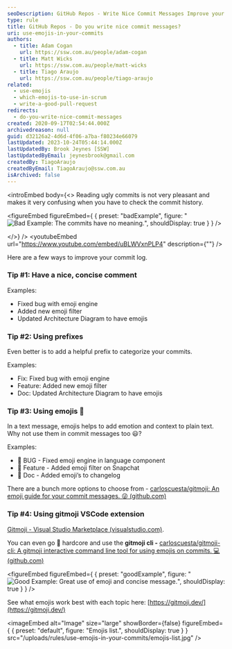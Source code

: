 ```yaml
---
seoDescription: GitHub Repos - Write Nice Commit Messages Improve your commit log with concise and meaningful messages.
type: rule
title: GitHub Repos - Do you write nice commit messages?
uri: use-emojis-in-your-commits
authors:
  - title: Adam Cogan
    url: https://ssw.com.au/people/adam-cogan
  - title: Matt Wicks
    url: https://ssw.com.au/people/matt-wicks
  - title: Tiago Araujo
    url: https://ssw.com.au/people/tiago-araujo
related:
  - use-emojis
  - which-emojis-to-use-in-scrum
  - write-a-good-pull-request
redirects:
  - do-you-write-nice-commit-messages
created: 2020-09-17T02:54:44.000Z
archivedreason: null
guid: d32126a2-4d6d-4f06-a7ba-f80234e66079
lastUpdated: 2023-10-24T05:44:14.000Z
lastUpdatedBy: Brook Jeynes [SSW]
lastUpdatedByEmail: jeynesbrook@gmail.com
createdBy: TiagoAraujo
createdByEmail: TiagoAraujo@ssw.com.au
isArchived: false
---
```


<introEmbed
  body={<>
Reading ugly commits is not very pleasant and makes it very confusing when you have to check the commit history.

<figureEmbed figureEmbed={ {
  preset: "badExample",
  figure: "![Bad Example: The commits have no meaning.](/uploads/rules/use-emojis-in-your-commits/2020-09-17_17-19-04.png)",
  shouldDisplay: true
} } />

  </>}
/>
<youtubeEmbed url="https://www.youtube.com/embed/uBLWVxnPLP4" description={""} />

Here are a few ways to improve your commit log.

### Tip #1: Have a nice, concise comment

Examples:

- Fixed bug with emoji engine
- Added new emoji filter
- Updated Architecture Diagram to have emojis

### Tip #2: Using prefixes

Even better is to add a helpful prefix to categorize your commits.

Examples:

- Fix: Fixed bug with emoji engine
- Feature: Added new emoji filter
- Doc: Updated Architecture Diagram to have emojis

### Tip #3: Using emojis 💄

In a text message, emojis helps to add emotion and context to plain text. Why not use them in commit messages too 😃?

Examples:

- 🐛 BUG - Fixed emoji engine in language component
- 🚀 Feature - Added emoji filter on Snapchat
- 📄 Doc - Added emoji’s to changelog

There are a bunch more options to choose from - [carloscuesta/gitmoji: An emoji guide for your commit messages. 😜 (github.com)](https://github.com/carloscuesta/gitmoji)

### Tip #4: Using gitmoji VSCode extension

[Gitmoji - Visual Studio Marketplace (visualstudio.com)](https://marketplace.visualstudio.com/items?itemName=seatonjiang.gitmoji-vscode).

You can even go 🤘 hardcore and use the **gitmoji cli -** [carloscuesta/gitmoji-cli: A gitmoji interactive command line tool for using emojis on commits. 💻 (github.com)](https://github.com/carloscuesta/gitmoji-cli)

<figureEmbed figureEmbed={ {
  preset: "goodExample",
  figure: "![Good Example: Great use of emoji and concise message.](/uploads/rules/use-emojis-in-your-commits/commits-with-emojis.jpg)",
  shouldDisplay: true
} } />


See what emojis work best with each topic here: [https://gitmoji.dev/](https://gitmoji.dev/)


<imageEmbed
  alt="Image"
  size="large"
  showBorder={false}
  figureEmbed={ {
    preset: "default",
    figure: "Emojis list.",
    shouldDisplay: true
  } }
  src="/uploads/rules/use-emojis-in-your-commits/emojis-list.jpg"
/>
